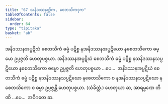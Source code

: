 ```yaml
---
title: "67 သနိဒဿနတ္တိက, စေတသိကဒုက"
tableOfContents: false
sidebar:
  order: 64
type: "tipitaka"
basket: "ab"
---
```



<DynamicBreadcrumb />

<Division number="113">

<Paragraph number="275">
အနိဒဿနအပ္ပဋိဃံ စေတသိကံ ဓမ္မံ ပဋိစ္စ နအနိဒဿနအပ္ပဋိဃော နစေတသိကော ဓမ္မော ဥပ္ပဇ္ဇတိ ဟေတုပစ္စယာ. အနိဒဿနအပ္ပဋိဃံ စေတသိကံ ဓမ္မံ ပဋိစ္စ နသနိဒဿနသပ္ပဋိဃော နစေတသိကော ဓမ္မော ဥပ္ပဇ္ဇတိ ဟေတုပစ္စယာ …ပေ…  အနိဒဿနအပ္ပဋိဃံ စေတသိကံ ဓမ္မံ ပဋိစ္စ နသနိဒဿနသပ္ပဋိဃော နစေတသိကော စ နအနိဒဿနသပ္ပဋိဃော နစေတသိကော စ ဓမ္မာ ဥပ္ပဇ္ဇန္တိ ဟေတုပစ္စယာ. (သံခိတ္တံ.)
</Paragraph>

<Paragraph number="276">
ဟေတုယာ ဆ, အာရမ္မဏေ တီဏိ …ပေ…  အဝိဂတေ ဆ.
</Paragraph>
</Division>